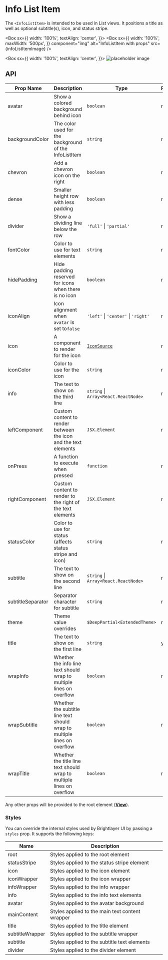 
# Info List Item

The `<InfoListItem>` is intended to be used in List views. It positions a title as well as optional subtitle(s), icon, and status stripe.

<Box
  sx={{
    width: '100%',
    textAlign: 'center',
  }}>
  <Box
    sx={{
      width: '100%',
      maxWidth: '500px',
    }}
    component="img"
    alt="InfoListItem with props"
    src={infoListItemImage}
  />
</Box>

<Box
  sx={{
    width: '100%',
    textAlign: 'center',
  }}>
  ![placeholder image](https://placehold.co/400x300)
</Box>

## API

<Box>

| Prop Name         | Description                                                              | Type                                       | Required | Default                                                                                  |
| ----------------- | ------------------------------------------------------------------------ | ------------------------------------------ | -------- | ---------------------------------------------------------------------------------------- |
| avatar            | Show a colored background behind icon                                    | `boolean`                                  | no       | `false`                                                                                  |
| backgroundColor   | The color used for the background of the InfoListItem                    | `string`                                   | no       | `transparent`                                                                            |
| chevron           | Add a chevron icon on the right                                          | `boolean`                                  | no       | `false`                                                                                  |
| dense             | Smaller height row with less padding                                     | `boolean`                                  | no       | `false`                                                                                  |
| divider           | Show a dividing line below the row                                       | `'full'` \| `'partial'`                    | no       |                                                                                          |
| fontColor         | Color to use for text elements                                           | `string`                                   | no       | For title: `theme.colors.onSurface`, For subtitle, info: `theme.colors.onSurfaceVariant` |
| hidePadding       | Hide padding reserved for icons when there is no icon                    | `boolean`                                  | no       | `false`                                                                                  |
| iconAlign         | Icon alignment when `avatar` is set to`false`                            | `'left'` \| `'center'` \| `'right'`        | no       | `left`                                                                                   |
| icon              | A component to render for the icon                                       | [`IconSource`](/components/Icons/api-docs) | no       |                                                                                          |
| iconColor         | Color to use for the icon                                                | `string`                                   | no       | `theme.colors.onSurfaceVariant`, With Avatar: `theme.colors.onNeutralFilledContainer`    |
| info              | The text to show on the third line                                       | `string` \| `Array<React.ReactNode>`       | no       |                                                                                          |
| leftComponent     | Custom content to render between the icon and the text elements          | `JSX.Element`                              | no       |                                                                                          |
| onPress           | A function to execute when pressed                                       | `function`                                 | no       |                                                                                          |
| rightComponent    | Custom content to render to the right of the text elements               | `JSX.Element`                              | no       |                                                                                          |
| statusColor       | Color to use for status (affects status stripe and icon)                 | `string`                                   | no       | `theme.colors.onSurfaceVariant`                                                          |
| subtitle          | The text to show on the second line                                      | `string` \| `Array<React.ReactNode>`       | no       |                                                                                          |
| subtitleSeparator | Separator character for subtitle                                         | `string`                                   | no       | '·' ('\u00B7')                                                                           |
| theme             | Theme value overrides                                                    | `$DeepPartial<ExtendedTheme>`              | no       |                                                                                          |
| title             | The text to show on the first line                                       | `string`                                   | yes      |                                                                                          |
| wrapInfo          | Whether the info line text should wrap to multiple lines on overflow     | `boolean`                                  | no       | `false`                                                                                  |
| wrapSubtitle      | Whether the subtitle line text should wrap to multiple lines on overflow | `boolean`                                  | no       | `false`                                                                                  |
| wrapTitle         | Whether the title line text should wrap to multiple lines on overflow    | `boolean`                                  | no       | `false`                                                                                  |

</Box>

Any other props will be provided to the root element ([**View**](https://reactnative.dev/docs/view)).

### Styles

You can override the internal styles used by Brightlayer UI by passing a `styles` prop. It supports the following keys:

<Box>

| Name            | Description                                     |
| --------------- | ----------------------------------------------- |
| root            | Styles applied to the root element              |
| statusStripe    | Styles applied to the status stripe element     |
| icon            | Styles applied to the icon element              |
| iconWrapper     | Styles applied to the icon wrapper              |
| infoWrapper     | Styles applied to the info wrapper              |
| info            | Styles applied to the info text elements        |
| avatar          | Styles applied to the avatar background         |
| mainContent     | Styles applied to the main text content wrapper |
| title           | Styles applied to the title element             |
| subtitleWrapper | Styles applied to the subtitle wrapper          |
| subtitle        | Styles applied to the subtitle text elements    |
| divider         | Styles applied to the divider element           |

</Box>
